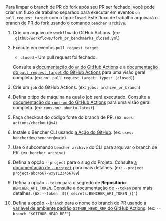 
Para limpar o branch de PR do fork após seu PR ser fechado,
você pode criar um fluxo de trabalho separado para executar em eventos `on` `pull_request_target` com o tipo `closed`.
Este fluxo de trabalho arquivará o branch de PR do fork usando o comando `bencher archive`.

<PullRequestsForkClosedCode />

1. Crie um arquivo de `workflow` do GitHub Actions.
   (ex: `.github/workflows/fork_pr_benchmarks_closed.yml`)
2. Execute em eventos `pull_request_target`:
   - `closed` - Um pull request foi fechado.

   Consulte a [documentação do `on` do GitHub Actions][github actions on]
   e a [documentação do `pull_request_target` do GitHub Actions][github action pull_request_target] para uma visão geral completa.
   (ex: `on: pull_request_target: types: [closed]`)
3. Crie um `job` do GitHub Actions.
   (ex: `jobs: archive_pr_branch`)
4. Defina o tipo de máquina na qual o job será executado.
   Consulte a [documentação do `runs-on` do GitHub Actions][github actions runs-on]
   para uma visão geral completa.
   (ex: `runs-on: ubuntu-latest`)
5. Faça checkout do código fonte do branch de PR.
   (ex: `uses: actions/checkout@v4`)
6. Instale o Bencher CLI usando [a Ação do GitHub][bencher cli github action].
   (ex: `uses: bencherdev/bencher@main`)
7. Use o subcomando `bencher archive` do CLI para arquivar o branch de PR.
   (ex: `bencher archive`)
8. Defina a opção `--project` para o slug do Projeto.
   Consulte [a documentação de `--project`][project option] para mais detalhes.
   (ex: `--project project-abc4567-wxyz123456789`)
9. Defina a opção `--token` para o segredo de **Repositório** `BENCHER_API_TOKEN`.
   Consulte [a documentação de `--token`][token option] para mais detalhes.
   (ex: `--token '${{ secrets.BENCHER_API_TOKEN }}'`)
10. Defina a opção `--branch` para o nome do branch de PR
    usando [a variável de ambiente padrão `GITHUB_HEAD_REF` do GitHub Actions][github default environment variables].
    (ex: `--branch "$GITHUB_HEAD_REF"`)

[github actions on]: https://docs.github.com/pt/actions/using-workflows/workflow-syntax-for-github-actions#on
[github action pull_request_target]: https://docs.github.com/pt/actions/writing-workflows/choosing-when-your-workflow-runs/events-that-trigger-workflows#pull_request_target
[github actions runs-on]: https://docs.github.com/pt/actions/using-workflows/workflow-syntax-for-github-actions#jobsjob_idruns-on
[bencher cli github action]: https://github.com/marketplace/actions/bencher-cli
[github default environment variables]: https://docs.github.com/pt/actions/writing-workflows/choosing-what-your-workflow-does/store-information-in-variables

[project option]: /pt/docs/explanation/bencher-run/#--project-project
[token option]: /pt/docs/explanation/bencher-run/#--token-token
